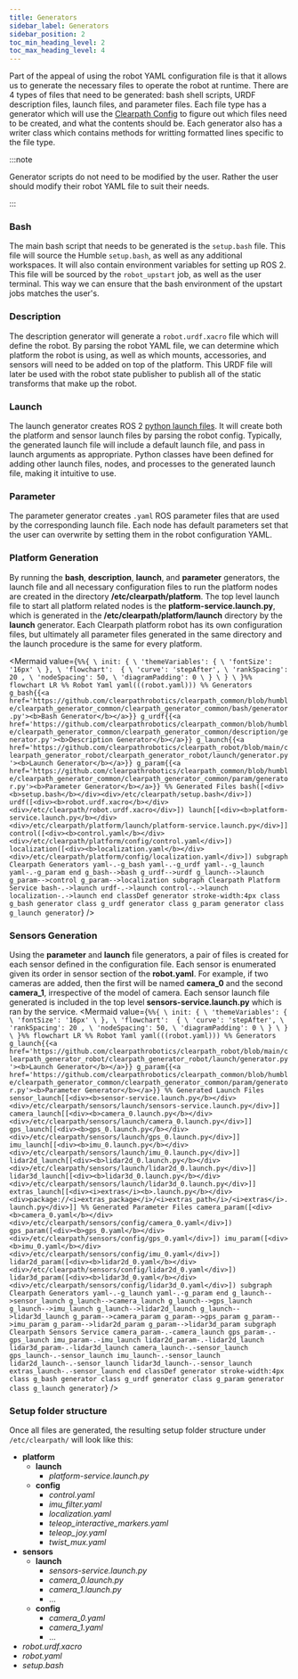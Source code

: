 ```yaml
---
title: Generators
sidebar_label: Generators
sidebar_position: 2
toc_min_heading_level: 2
toc_max_heading_level: 4
---
```


Part of the appeal of using the robot YAML configuration file is that it allows us to generate the necessary files
to operate the robot at runtime. There are 4 types of files that need to be generated: bash shell scripts, URDF description files,
launch files, and parameter files. Each file type has a generator which will use the [Clearpath Config](../../ros/ros.mdx#terminology) to figure out which files need to
be created, and what the contents should be. Each generator also has a writer class which contains methods for writting formatted
lines specific to the file type.

:::note

Generator scripts do not need to be modified by the user. Rather the user should modify their robot YAML file to suit their needs.

:::

### Bash

The main bash script that needs to be generated is the `setup.bash` file. This file will source the Humble `setup.bash`, as well as any
additional workspaces. It will also contain environment variables for setting up ROS 2. This file will be sourced by the `robot_upstart` job, as well
as the user terminal. This way we can ensure that the bash environment of the upstart jobs matches the user's.

### Description

The description generator will generate a `robot.urdf.xacro` file which will define the robot. By parsing the robot YAML file, we can determine which
platform the robot is using, as well as which mounts, accessories, and sensors will need to be added on top of the platform. This URDF file will later
be used with the robot state publisher to publish all of the static transforms that make up the robot.

### Launch

The launch generator creates ROS 2 [python launch files](https://docs.ros.org/en/humble/Tutorials/Intermediate/Launch/Creating-Launch-Files.html). It will create both the platform and sensor launch files by parsing the robot config. Typically, the generated launch file will include a default launch file, and pass in launch arguments as appropriate. Python classes have been defined for adding other launch files, nodes, and processes to the generated launch file, making it intuitive to use.

### Parameter

The parameter generator creates `.yaml` ROS parameter files that are used by the corresponding launch file. Each node has default parameters set that the user can overwrite by setting them in the robot configuration YAML.

### Platform Generation
By running the **bash**, **description**, **launch**, and **parameter** generators, the launch file and all necessary configuration files to run the platform nodes are created in the directory **/etc/clearpath/platform**. The top level launch file to start all platform related nodes is the **platform-service.launch.py**, which is generated in the **/etc/clearpath/platform/launch** directory by the **launch** generator. Each Clearpath platform robot has its own configuration files, but ultimately all parameter files generated in the same directory and the launch procedure is the same for every platform.

<Mermaid
  value={`
    %%{ \
      init: { \
        'themeVariables': { \
          'fontSize': '16px' \
        }, \
        'flowchart':  { \
          'curve': 'stepAfter', \
          'rankSpacing': 20 , \
          'nodeSpacing': 50, \
          'diagramPadding': 0 \
        } \
      } \
    }%%
    flowchart LR
      %% Robot Yaml
      yaml(((robot.yaml)))
      %% Generators
      g_bash{{<a href='https://github.com/clearpathrobotics/clearpath_common/blob/humble/clearpath_generator_common/clearpath_generator_common/bash/generator.py'><b>Bash Generator</b></a>}}
      g_urdf{{<a href='https://github.com/clearpathrobotics/clearpath_common/blob/humble/clearpath_generator_common/clearpath_generator_common/description/generator.py'><b>Description Generator</b></a>}}
      g_launch{{<a href='https://github.com/clearpathrobotics/clearpath_robot/blob/main/clearpath_generator_robot/clearpath_generator_robot/launch/generator.py'><b>Launch Generator</b></a>}}
      g_param{{<a href='https://github.com/clearpathrobotics/clearpath_common/blob/humble/clearpath_generator_common/clearpath_generator_common/param/generator.py'><b>Parameter Generator</b></a>}}
      %% Generated Files
      bash([<div><b>setup.bash</b></div><div>/etc/clearpath/setup.bash</div>])
      urdf([<div><b>robot.urdf.xacro</b></div><div>/etc/clearpath/robot.urdf.xacro</div>])
      launch[[<div><b>platform-service.launch.py</b></div><div>/etc/clearpath/platform/launch/platform-service.launch.py</div>]]
      control([<div><b>control.yaml</b></div><div>/etc/clearpath/platform/config/control.yaml</div>])
      localization([<div><b>localization.yaml</b></div><div>/etc/clearpath/platform/config/localization.yaml</div>])
      subgraph Clearpath Generators
        yaml-.-g_bash
        yaml-.-g_urdf
        yaml-.-g_launch
        yaml-.-g_param
      end
      g_bash-->bash
      g_urdf-->urdf
      g_launch-->launch
      g_param-->control
      g_param-->localization
      subgraph Clearpath Platform Service
        bash-.->launch
        urdf-.->launch
        control-.->launch
        localization-.->launch
      end
      classDef generator stroke-width:4px
      class g_bash generator
      class g_urdf generator
      class g_param generator
      class g_launch generator
  `}
/>

### Sensors Generation
Using the **parameter** and **launch** file generators, a pair of files is created for each sensor defined in the configuration file. Each sensor is enumerated given its order in sensor section of the **robot.yaml**. For example, if two cameras are added, then the first will be named **camera_0** and the second **camera_1**, irrespective of the model of camera. Each sensor launch file generated is included in the top level **sensors-service.launch.py** which is ran by the service.
<Mermaid
  value={`
    %%{ \
      init: { \
        'themeVariables': { \
          'fontSize': '16px' \
        }, \
        'flowchart':  { \
          'curve': 'stepAfter', \
          'rankSpacing': 20 , \
          'nodeSpacing': 50, \
          'diagramPadding': 0 \
        } \
      } \
    }%%
    flowchart LR
      %% Robot Yaml
      yaml(((robot.yaml)))
      %% Generators
      g_launch{{<a href='https://github.com/clearpathrobotics/clearpath_robot/blob/main/clearpath_generator_robot/clearpath_generator_robot/launch/generator.py'><b>Launch Generator</b></a>}}
      g_param{{<a href='https://github.com/clearpathrobotics/clearpath_common/blob/humble/clearpath_generator_common/clearpath_generator_common/param/generator.py'><b>Parameter Generator</b></a>}}
      %% Generated Launch Files
      sensor_launch[[<div><b>sensor-service.launch.py</b></div><div>/etc/clearpath/sensors/launch/sensors-service.launch.py</div>]]
      camera_launch[[<div><b>camera_0.launch.py</b></div><div>/etc/clearpath/sensors/launch/camera_0.launch.py</div>]]
      gps_launch[[<div><b>gps_0.launch.py</b></div><div>/etc/clearpath/sensors/launch/gps_0.launch.py</div>]]
      imu_launch[[<div><b>imu_0.launch.py</b></div><div>/etc/clearpath/sensors/launch/imu_0.launch.py</div>]]
      lidar2d_launch[[<div><b>lidar2d_0.launch.py</b></div><div>/etc/clearpath/sensors/launch/lidar2d_0.launch.py</div>]]
      lidar3d_launch[[<div><b>lidar3d_0.launch.py</b></div><div>/etc/clearpath/sensors/launch/lidar3d_0.launch.py</div>]]
      extras_launch[[<div><i>extras</i><b>.launch.py</b></div><div>package://<i>extras_package</i>/<i>extras_path</i>/<i>extras</i>.launch.py</div>]]
      %% Generated Parameter Files
      camera_param([<div><b>camera_0.yaml</b></div><div>/etc/clearpath/sensors/config/camera_0.yaml</div>])
      gps_param([<div><b>gps_0.yaml</b></div><div>/etc/clearpath/sensors/config/gps_0.yaml</div>])
      imu_param([<div><b>imu_0.yaml</b></div><div>/etc/clearpath/sensors/config/imu_0.yaml</div>])
      lidar2d_param([<div><b>lidar2d_0.yaml</b></div><div>/etc/clearpath/sensors/config/lidar2d_0.yaml</div>])
      lidar3d_param([<div><b>lidar3d_0.yaml</b></div><div>/etc/clearpath/sensors/config/lidar3d_0.yaml</div>])
      subgraph Clearpath Generators
        yaml-.-g_launch
        yaml-.-g_param
      end
      g_launch-->sensor_launch
      g_launch-->camera_launch
      g_launch-->gps_launch
      g_launch-->imu_launch
      g_launch-->lidar2d_launch
      g_launch-->lidar3d_launch
      g_param-->camera_param
      g_param-->gps_param
      g_param-->imu_param
      g_param-->lidar2d_param
      g_param-->lidar3d_param
      subgraph Clearpath Sensors Service
        camera_param-.-camera_launch
        gps_param-.-gps_launch
        imu_param-.-imu_launch
        lidar2d_param-.-lidar2d_launch
        lidar3d_param-.-lidar3d_launch
        camera_launch-.-sensor_launch
        gps_launch-.-sensor_launch
        imu_launch-.-sensor_launch
        lidar2d_launch-.-sensor_launch
        lidar3d_launch-.-sensor_launch
        extras_launch-.-sensor_launch
      end
      classDef generator stroke-width:4px
      class g_bash generator
      class g_urdf generator
      class g_param generator
      class g_launch generator
  `}
/>

### Setup folder structure

Once all files are generated, the resulting setup folder structure under `/etc/clearpath/` will look like this:

- **platform**
  - **launch**
    - _platform-service.launch.py_
  - **config**
    - _control.yaml_
    - _imu_filter.yaml_
    - _localization.yaml_
    - _teleop_interactive_markers.yaml_
    - _teleop_joy.yaml_
    - _twist_mux.yaml_
- **sensors**
  - **launch**
    - _sensors-service.launch.py_
    - _camera_0.launch.py_
    - _camera_1.launch.py_
    - ...
  - **config**
    - _camera_0.yaml_
    - _camera_1.yaml_
    - ...
- _robot.urdf.xacro_
- _robot.yaml_
- _setup.bash_
